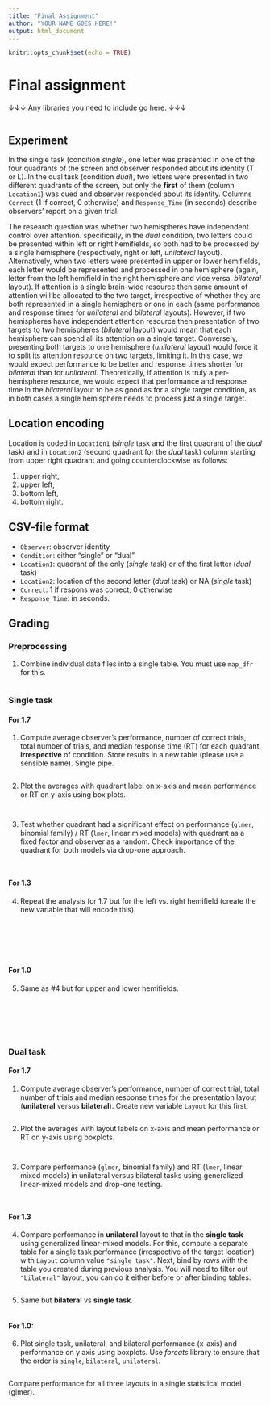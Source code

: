 ```yaml
---
title: "Final Assignment"
author: "YOUR NAME GOES HERE!"
output: html_document
---
```


```r
knitr::opts_chunk$set(echo = TRUE)
```
# Final assignment

↓↓↓ Any libraries you need to include go here. ↓↓↓

```r
```

## Experiment
In the single task (condition _single_), one letter was presented in one of the four quadrants of the screen and observer responded about its identity (T or L). In the dual task (condition _dual_), two letters were presented in two different quadrants of the screen, but only the **first**  of them (column `Location1`) was cued and observer responded about its identity. Columns `Correct` (1 if correct, 0 otherwise) and `Response_Time` (in seconds) describe observers’ report on a given trial.

The research question was whether two hemispheres have independent control over attention. specifically, in the _dual_ condition, two letters could be presented within left or right hemifields, so both had to be processed by a single hemisphere (respectively, right or left, _unilateral_ layout). Alternatively, when two letters were presented in upper or lower hemifields, each letter would be represented and processed in one hemisphere (again, letter from the left hemifield in the right hemisphere and vice versa, _bilateral_ layout). If attention is a single brain-wide resource then same amount of attention will be allocated to the two target, irrespective of whether they are both represented in a single hemisphere or one in each (same performance and response times for _unilateral_ and _bilateral_ layouts). However, if two hemispheres have independent attention resource then presentation of two targets to two hemispheres (_bilateral_ layout) would mean that each hemisphere can spend all its attention on a single target. Conversely, presenting both targets to one hemisphere (_unilateral_ layout) would force it to split its attention resource on two targets, limiting it. In this case, we would expect performance to be better and response times shorter for _bilateral_ than for _unilateral_. Theoretically, if attention is truly a per-hemisphere resource, we would expect that performance and response time in the _bilateral_ layout to be as good as for a _single_ target condition, as in both cases a single hemisphere needs to process just a single target. 


## Location encoding
Location is coded in `Location1` (_single_ task and the first quadrant of the _dual_ task) and in `Location2` (second quadrant for the _dual_ task) column starting from upper right quadrant and going counterclockwise as follows:

1. upper right,
2. upper left,
3. bottom left,
4. bottom right.

## CSV-file format

* `Observer`: observer identity
* `Condition`: either "single" or "dual"
* `Location1`: quadrant of the only (_single_ task) or of the first letter (_dual_ task)
* `Location2`: location of the second letter (_dual_ task) or NA (_single_ task)
* `Correct`: 1 if respons was correct, 0 otherwise
* `Response_Time`: in seconds.

## Grading

### Preprocessing

1. Combine individual data files into a single table. You must use `map_dfr` for this.

```r
```

### Single task
#### For 1.7

1. Compute average observer’s performance, number of correct trials, total number of trials, and median response time (RT) for each quadrant, **irrespective** of condition. Store results in a new table (please use a sensible name). Single pipe.
```r

```

2. Plot the averages with quadrant label on x-axis and mean performance or RT on y-axis using box plots.
```r
```

```r
```

3. Test whether quadrant had a significant effect on performance (`glmer`, binomial family) / RT (`lmer`, linear mixed models) with quadrant as a fixed factor and observer as a random. Check importance of the quadrant for both models via drop-one approach.

```r

```

```r

```

#### For 1.3

4. Repeat the analysis for 1.7 but for the left vs. right hemifield (create the new variable that will encode this).

```r
```

```r
```

```r
```


```r
```

```r
```

```r
```

#### For 1.0
5. Same as #4 but for upper and lower hemifields.
```r
```

```r
```

```r
```

```r
```

```r
```

```r
```


### Dual task

#### For 1.7

1. Compute average observer’s performance, number of correct trial, total number of trials and median response times for the presentation layout (**unilateral** versus **bilateral**). Create new variable `Layout` for this first.

```r
```

2. Plot the averages with layout labels on x-axis and mean performance or RT on y-axis using boxplots.
```r
```

```r
```

3. Compare performance (`glmer`, binomial family) and RT (`lmer`, linear mixed models) in unilateral versus bilateral tasks using generalized linear-mixed models and drop-one testing.
```r
```

```r
```

#### For 1.3

4. Compare performance in **unilateral** layout to that in the **single task** using generalized linear-mixed models. For this, compute a separate table for a single task performance (irrespective of the target location) with `Layout` column value `"single task"`. Next, bind by rows with the table you created during previous analysis. You will need to filter out `"bilateral"` layout, you can do it either before or after binding tables.
```r
```

5. Same but **bilateral** vs **single task**.
```r
```

#### For 1.0:
6. Plot single task, unilateral, and bilateral performance (x-axis) and performance on y axis using boxplots. Use _forcats_ library to ensure that the order is `single`, `bilateral`, `unilateral`.
```r
```


Compare performance for all three layouts in a single statistical model (glmer).
```r
```
